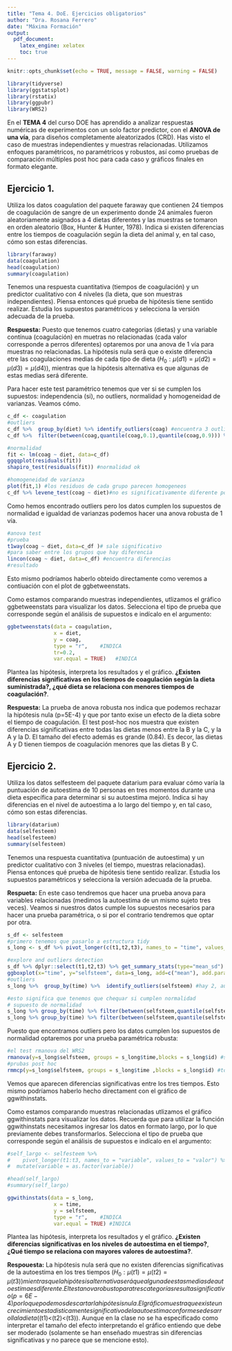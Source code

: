```yaml
---
title: "Tema 4. DoE. Ejercicios obligatorios"
author: "Dra. Rosana Ferrero"
date: "Máxima Formación"
output: 
  pdf_document:
    latex_engine: xelatex
    toc: true
---
```


```r
knitr::opts_chunk$set(echo = TRUE, message = FALSE, warning = FALSE)
```

```r
library(tidyverse)
library(ggstatsplot)
library(rstatix)
library(ggpubr)
library(WRS2)
```

En el **TEMA 4** del curso DOE has aprendido a analizar respuestas numéricas de experimentos con un solo factor predictor, con el **ANOVA de una vía**, para diseños completamente aleatorizados (CRD). Has visto el caso de muestras independientes y muestras relacionadas. Utilizamos enfoques paramétricos, no paramétricos y robustos, así como pruebas de comparación múltiples post hoc para cada caso y gráficos finales en formato elegante.


## Ejercicio 1.

Utiliza los datos coagulation del paquete faraway que contienen 24 tiempos de coagulación de sangre de un experimento donde 24 animales fueron aleatoriamente asignados a 4 dietas diferentes y las muestras se tomaron en orden aleatorio (Box, Hunter & Hunter, 1978). Indica si existen diferencias entre los tiempos de coagulación según la dieta del animal y, en tal caso, cómo son estas diferencias. 

```r
library(faraway)
data(coagulation)
head(coagulation)
summary(coagulation)
```
Tenemos una respuesta cuantitativa (tiempos de coagulación) y un predictor cualitativo con 4 niveles (la dieta, que son muestras independientes). Piensa entonces qué prueba de hipótesis tiene sentido realizar. Estudia los supuestos paramétricos y selecciona la versión adecuada de la prueba.  

**Respuesta:** Puesto que tenemos cuatro categorias (dietas) y una variable contínua (coagulación) en muetras no relacionadas (cada valor corresponde a perros diferentes) optaremos por una anova de 1 vía para muestras no relacionadas. La hipótesis nula será que o existe diferencia etre las coagulaciones medias de cada tipo de dieta ($H_0: \mu(d1)=\mu(d2)=\mu(d3)=\mu(d4)$), mientras que la hipótesis alternativa es que algunas de estas medias será diferente. 

Para hacer este test paramétrico tenemos que ver si se cumplen los supuestos: independencia (si), no outliers, normalidad y homogeneidad de varianzas. Veamos cómo.

```r
c_df <- coagulation
#outliers
c_df %>%  group_by(diet) %>% identify_outliers(coag) #encuentra 3 outliers, optaremos por pruebas robustas
c_df %>%  filter(between(coag,quantile(coag,0.1),quantile(coag,0.9))) %>% ggboxplot(x="diet", y="coag")

#normalidad
fit <- lm(coag ~ diet, data=c_df)
ggqqplot(residuals(fit))
shapiro_test(residuals(fit)) #normalidad ok

#homogeneidad de varianza
plot(fit,1) #los residuos de cada grupo parecen homogeneos
c_df %>% levene_test(coag ~ diet)#no es significativamente diferente por grupos
```
Como hemos encontrado outliers pero los datos cumplen los supuestos de normalidad e igualdad de varianzas podemos hacer una anova robusta de 1 vía. 

```r
#anova test
#prueba
t1way(coag ~ diet, data=c_df )# sale significativo
#para saber entre los grupos que hay diferencia
lincon(coag ~ diet, data=c_df) #encuentra diferencias
#resultado
```
Esto mismo podríamos haberlo obteido directamente como veremos a contiuación con el plot de ggbetweenstats.

Como estamos comparando muestras independientes, utlizamos el gráfico ggbetweenstats para visualizar los datos. Selecciona el tipo de prueba que corresponde según el análisis de supuestos e indícalo en el argumento:    

```r
ggbetweenstats(data = coagulation,
               x = diet,
               y = coag,
               type = "r",    #INDICA
               tr=0.2,
               var.equal = TRUE)   #INDICA
```

Plantea las hipótesis, interpreta los resultados y el gráfico. **¿Existen diferencias significativas en los tiempos de coagulación según la dieta suministrada?, ¿qué dieta se relaciona con menores tiempos de coagulación?**.

**Respuesta:** La prueba de anova robusta nos indica que podemos rechazar la hipótesis nula (p=5E-4) y que por tanto exise un efecto de la dieta sobre el tiempo de coagulación. El test post-hoc nos muestra que existen diferencias significativas entre todas las dietas menos entre la B y la C, y la A y la D. El tamaño del efecto además es grande (0.84). Es decor, las dietas A y D tienen tiempos de coagulación menores que las dietas B y C.


## Ejercicio 2.

Utiliza los datos selfesteem del paquete datarium para evaluar cómo varía la puntuación de autoestima de 10 personas en tres momentos durante una dieta específica para determinar si su autoestima mejoró. Indica si hay diferencias en el nivel de autoestima a lo largo del tiempo y, en tal caso, cómo son estas diferencias.

```r
library(datarium)
data(selfesteem)
head(selfesteem)
summary(selfesteem)
```
Tenemos una respuesta cuantitativa (puntuación de autoestima) y un predictor cualitativo con 3 niveles (el tiempo, muestras relacionadas). Piensa entonces qué prueba de hipótesis tiene sentido realizar. Estudia los supuestos paramétricos y selecciona la versión adecuada de la prueba.   

**Respueta:** En este caso tendremos que hacer una prueba anova para variables relacionadas (medimos la autoestima de un mismo sujeto tres veces). Veamos si nuestros datos cumple los supuestos necesarios para hacer una prueba paramétrica, o si por el contrario tendremos que optar por otra. 


```r
s_df <- selfesteem
#primero tenemos que pasarlo a estructura tidy
s_long <- s_df %>% pivot_longer(c(t1,t2,t3), names_to = "time", values_to= "selfsteem")

#explore and outliers detection
s_df %>% dplyr::select(t1,t2,t3) %>% get_summary_stats(type="mean_sd")  
ggboxplot(x="time", y="selfsteem", data=s_long, add=c("mean"), add.params = list(color="red")) # vemos outliers
#outliers
s_long %>%  group_by(time) %>%  identify_outliers(selfsteem) #hay 2, auqnue no sean extremos optaremos por una prueba robusta.

#esto significa que tenemos que chequar si cumplen normalidad 
# supuesto de normalidad
s_long %>% group_by(time) %>% filter(between(selfsteem,quantile(selfsteem,.1),quantile(selfsteem,.9))) %>%  shapiro_test(selfsteem) # no significativo
s_long %>% group_by(time) %>% filter(between(selfsteem,quantile(selfsteem,.1),quantile(selfsteem,.9))) %>% ggqqplot("selfsteem", facet.by = "time")
```
Puesto que encontramos outliers pero los datos cumplen los supuestos de normalidad optaremos por una prueba paramétrica robusta:

```r
#el test rmanova del WRS2
rmanova(y=s_long$selfsteem, groups = s_long$time,blocks = s_long$id) #sale  significativo
#prubas post hoc
rmmcp(y=s_long$selfsteem, groups = s_long$time ,blocks = s_long$id) #todas significativas

```
Vemos que aparecen diferencias significativas entre los tres tiempos. Esto mismo podríamos haberlo hecho directament con el gráfico de ggwithinstats.

Como estamos comparando muestras relacionadas utlizamos el gráfico ggwithinstats para visualizar los datos. Recuerda que para utilizar la función ggwithinstats necesitamos ingresar los datos en formato largo, por lo que previamente debes transformarlos. Selecciona el tipo de prueba que corresponde según el análisis de supuestos e indícalo en el argumento:   



```r

#self_largo <- selfesteem %>% 
#    pivot_longer(t1:t3, names_to = "variable", values_to = "valor") %>%
#  mutate(variable = as.factor(variable))

#head(self_largo)
#summary(self_largo)

ggwithinstats(data = s_long,
               x = time,
               y = selfsteem,
               type = "r",    #INDICA
               var.equal = TRUE) #INDICA
```

Plantea las hipótesis, interpreta los resultados y el gráfico. **¿Existen diferencias significativas en los niveles de autoestima en el tiempo?**, **¿Qué tiempo se relaciona con mayores valores de autoestima?**.

**Respouesta:** La hipótesis nula será que no existen diferencias significativas de la autoestima en los tres tiempos ($H_0: \mu(t1) = \mu(t2) = \mu(t3)) mientras que la hipótesis alternativa será que alguna de estas medias de autoestima es diferente.
El test anova robusto para tres categorías resulta significativo (p=6E-4) por lo que podemos descartar la hipótesis nula. El gráfico muestra que existe un crecimiento estadisticamente significativo de la autoestima conforme se desarrolla la dieta ($\mu(t1)<\mu(t2)<\mu(t3)). Aunque en la clase no se ha especificado como interpretar el tamaño del efecto interpretando el gráfico entiendo que debe ser moderado (solamente se han enseñado muestras sin diferencias significativas y no parece que se mencione esto).


